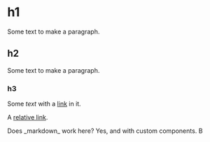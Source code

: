 
# h1

Some text to make a paragraph.

## h2

Some text to make a paragraph.

### h3

Some _text_ with a [link](https://kylegach.com) in it.

A [relative link](/).

<Flex>
  <Box bg="blue" color="white" p={3} width={1/3}>
    <MDXRuntime>
      Does _markdown_ work here? Yes, and with custom components.
    </MDXRuntime>
  </Box>
  <Box bg="red" color="white" p={3} width={2/3}>B</Box>
</Flex>
